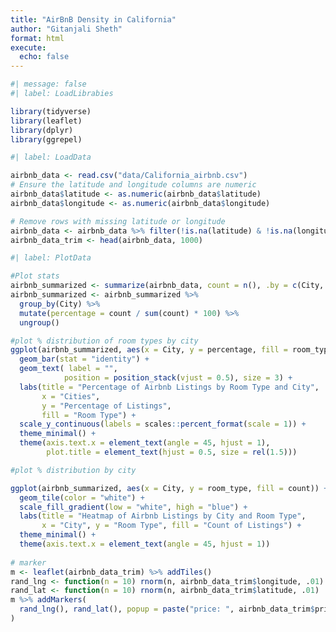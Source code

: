 ```yaml
---
title: "AirBnB Density in California"
author: "Gitanjali Sheth"
format: html
execute: 
  echo: false
---
```


```r
#| message: false
#| label: LoadLibrabies

library(tidyverse)
library(leaflet)
library(dplyr)
library(ggrepel)

```
```r
#| label: LoadData

airbnb_data <- read.csv("data/California_airbnb.csv")
# Ensure the latitude and longitude columns are numeric
airbnb_data$latitude <- as.numeric(airbnb_data$latitude)
airbnb_data$longitude <- as.numeric(airbnb_data$longitude)

# Remove rows with missing latitude or longitude
airbnb_data <- airbnb_data %>% filter(!is.na(latitude) & !is.na(longitude))
airbnb_data_trim <- head(airbnb_data, 1000)
```

```r
#| label: PlotData

#Plot stats
airbnb_summarized <- summarize(airbnb_data, count = n(), .by = c(City, room_type))
airbnb_summarized <- airbnb_summarized %>%
  group_by(City) %>%
  mutate(percentage = count / sum(count) * 100) %>%
  ungroup()

#plot % distribution of room types by city
ggplot(airbnb_summarized, aes(x = City, y = percentage, fill = room_type)) +
  geom_bar(stat = "identity") +
  geom_text( label = "",
            position = position_stack(vjust = 0.5), size = 3) +
  labs(title = "Percentage of Airbnb Listings by Room Type and City",
       x = "Cities",
       y = "Percentage of Listings",
       fill = "Room Type") +
  scale_y_continuous(labels = scales::percent_format(scale = 1)) +
  theme_minimal() +
  theme(axis.text.x = element_text(angle = 45, hjust = 1),
        plot.title = element_text(hjust = 0.5, size = rel(1.5)))

#plot % distribution by city

ggplot(airbnb_summarized, aes(x = City, y = room_type, fill = count)) +
  geom_tile(color = "white") +
  scale_fill_gradient(low = "white", high = "blue") +
  labs(title = "Heatmap of Airbnb Listings by City and Room Type",
       x = "City", y = "Room Type", fill = "Count of Listings") +
  theme_minimal() +
  theme(axis.text.x = element_text(angle = 45, hjust = 1))
  
# marker
m <- leaflet(airbnb_data_trim) %>% addTiles()
rand_lng <- function(n = 10) rnorm(n, airbnb_data_trim$longitude, .01)
rand_lat <- function(n = 10) rnorm(n, airbnb_data_trim$latitude, .01)
m %>% addMarkers(
  rand_lng(), rand_lat(), popup = paste("price: ", airbnb_data_trim$price)
)

```